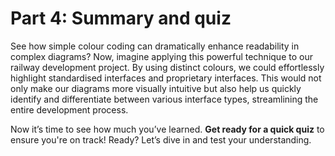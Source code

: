 # Part 4: Summary and quiz

See how simple colour coding can dramatically enhance readability in complex diagrams? Now, imagine applying this powerful technique to our railway development project. By using distinct colours, we could effortlessly highlight standardised interfaces and proprietary interfaces. This would not only make our diagrams more visually intuitive but also help us quickly identify and differentiate between various interface types, streamlining the entire development process.

Now it’s time to see how much you’ve learned. **Get ready for a quick quiz** to ensure you're on track! Ready? Let’s dive in and test your understanding.
